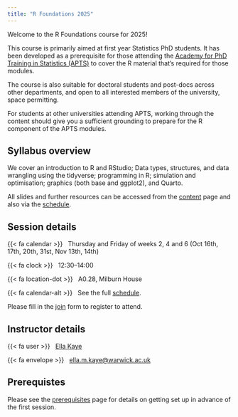 ```yaml
---
title: "R Foundations 2025"
---
```


Welcome to the R Foundations course for 2025!

This course is primarily aimed at first year Statistics PhD students. It has been developed as a prerequisite for those attending the [Academy for PhD Training in Statistics (APTS)](https://warwick.ac.uk/fac/sci/statistics/apts/) to cover the R material that’s required for those modules.

The course is also suitable for doctoral students and post-docs across other departments, and open to all interested members of the university, space permitting.

For students at other universities attending APTS, working through the content should give you a sufficient grounding to prepare for the R component of the APTS modules. 

## Syllabus overview

We cover an introduction to R and RStudio; Data types, structures, and data wrangling using the tidyverse; programming in R; simulation and optimisation; graphics (both base and ggplot2), and Quarto.

All slides and further resources can be accessed from the [content](content.qmd) page and also via the [schedule](schedule.qmd). 

## Session details

{{< fa calendar >}} &nbsp; Thursday and Friday of weeks 2, 4 and 6 (Oct 16th, 17th, 20th, 31st, Nov 13th, 14th)

{{< fa clock >}} &nbsp; 12:30--14:00

{{< fa location-dot >}} &nbsp; A0.28, Milburn House

{{< fa calendar-alt >}} &nbsp; See the full [schedule](schedule.qmd).

Please fill in the [join](https://warwick.ac.uk/fac/sci/statistics/staff/academic-research/kaye/r-foundations-2025/) form to register to attend.

## Instructor details

{{< fa user >}} &nbsp; [Ella Kaye](https://warwick.ac.uk/ellakaye)

{{< fa envelope >}} &nbsp; [ella.m.kaye@warwick.ac.uk](mailto:ella.m.kaye@warwick.ac.uk)

## Prerequistes

Please see the [prerequisites](prerequisites.qmd) page for details on getting set up in advance of the first session.
